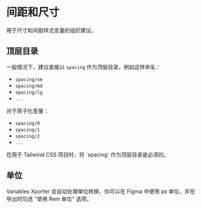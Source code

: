 
# 间距和尺寸

用于尺寸和间距样式变量的组织建议。


## 顶层目录
一般情况下，建议直接以 `spacing` 作为顶层目录，例如这样命名：

- `spacing/sm`
- `spacing/md`
- `spacing/lg`
- `...`

对于原子化变量：
- `spacing/0`
- `spacing/1`
- `spacing/2`
- `...`

<Callout type="error" emoji="🚨">
在用于 Tailwind CSS 项目时，将 `spacing` 作为顶层目录是必须的。
</Callout>

## 单位

Variables Xporter 会自动处理单位转换，你可以在 Figma 中使用 px 单位，并在导出时勾选 "使用 Rem 单位" 选项。

